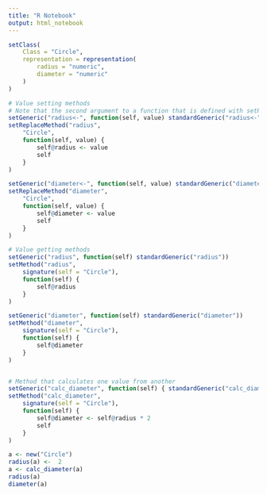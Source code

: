 ```yaml
---
title: "R Notebook"
output: html_notebook
---
```



```r
setClass(
    Class = "Circle", 
    representation = representation(
        radius = "numeric", 
        diameter = "numeric"
    )
)

# Value setting methods
# Note that the second argument to a function that is defined with setReplaceMethod() must be named value
setGeneric("radius<-", function(self, value) standardGeneric("radius<-"))
setReplaceMethod("radius", 
    "Circle", 
    function(self, value) {
        self@radius <- value
        self
    }
)

setGeneric("diameter<-", function(self, value) standardGeneric("diameter<-"))
setReplaceMethod("diameter", 
    "Circle", 
    function(self, value) {
        self@diameter <- value
        self
    }
)

# Value getting methods
setGeneric("radius", function(self) standardGeneric("radius"))
setMethod("radius", 
    signature(self = "Circle"), 
    function(self) {
        self@radius
    }
)

setGeneric("diameter", function(self) standardGeneric("diameter"))
setMethod("diameter", 
    signature(self = "Circle"), 
    function(self) {
        self@diameter
    }
)


# Method that calculates one value from another
setGeneric("calc_diameter", function(self) { standardGeneric("calc_diameter")})
setMethod("calc_diameter", 
    signature(self = "Circle"), 
    function(self) {
        self@diameter <- self@radius * 2
        self
    }
)
```

```r
a <- new("Circle")
radius(a) <-  2
a <- calc_diameter(a)
radius(a)
diameter(a)
```

